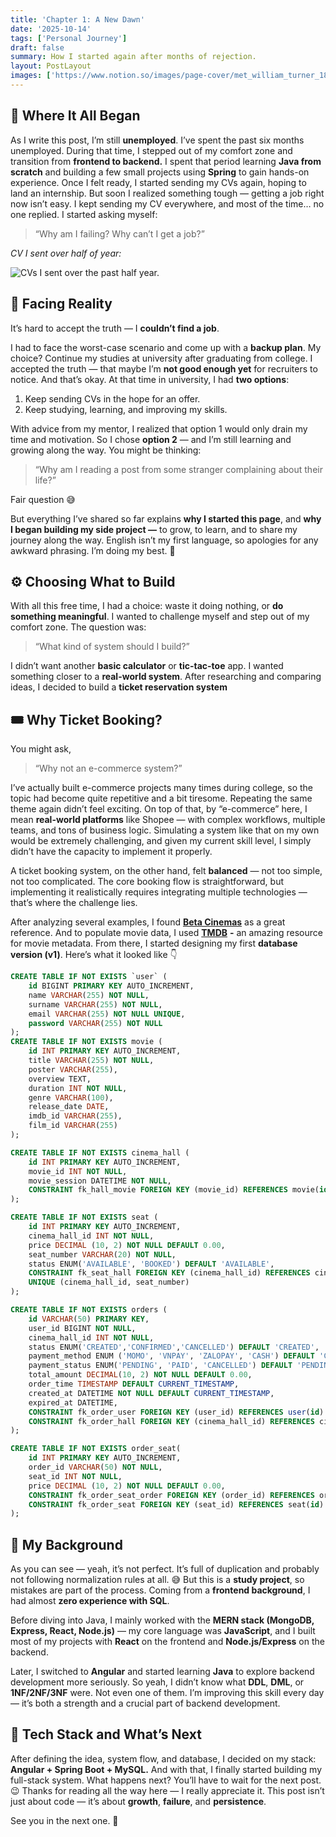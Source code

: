 ```yaml
---
title: 'Chapter 1: A New Dawn'
date: '2025-10-14'
tags: ['Personal Journey']
draft: false
summary: How I started again after months of rejection.
layout: PostLayout
images: ['https://www.notion.so/images/page-cover/met_william_turner_1835.jpg']
---
```



## 💭 Where It All Began


As I write this post, I’m still **unemployed**. I’ve spent the past six months unemployed. During that time, I stepped out of my comfort zone and transition from **frontend to backend.** I spent that period learning **Java from scratch** and building a few small projects using **Spring** to gain hands-on experience. Once I felt ready, I started sending my CVs again, hoping to land an internship. 
But soon I realized something tough — getting a job right now isn’t easy. I kept sending my CV everywhere, and most of the time… no one replied. I started asking myself:

> “Why am I failing? Why can’t I get a job?”

_CV I sent over half of year:_


![CVs I sent over the past half year.](https://prod-files-secure.s3.us-west-2.amazonaws.com/efeae8fb-3b44-437e-a57e-be87cac69182/b9c350dd-1fc9-4db6-9810-278939935fe9/Screenshot_from_2025-10-15_01-40-34.png?X-Amz-Algorithm=AWS4-HMAC-SHA256&X-Amz-Content-Sha256=UNSIGNED-PAYLOAD&X-Amz-Credential=ASIAZI2LB466SWIHMHJ2%2F20251021%2Fus-west-2%2Fs3%2Faws4_request&X-Amz-Date=20251021T061831Z&X-Amz-Expires=3600&X-Amz-Security-Token=IQoJb3JpZ2luX2VjEFYaCXVzLXdlc3QtMiJGMEQCIEQKn7oZdTOg4wEAFsr3YH5WbcgJMkFtl4APWlOrr0SFAiAq8Ucec9nILX5x7GYWfhKtv1vOxdflWwlxGePG61bvmiqIBAj%2F%2F%2F%2F%2F%2F%2F%2F%2F%2F%2F8BEAAaDDYzNzQyMzE4MzgwNSIMiqXP6XVQ9xZ4C6p3KtwDDCqVIB0esayklhaFx9nCbtaAgRQ4vJv3VSGhO%2B6IksQrl0DnpgmIX9D3mSpp%2BTHkLVHJc9keLSH%2BJ77ZshC%2F2H0VbciAsDCSuLhz5hWifQiNke7SP6GLAqHsLLO3sXTayugfpxiIZliC5D6gCZk9IO1nE%2BPquCndrVTN4j0HwJX2BhpQqqqGIfYnYtbpjGJVmHETMgqUJ%2BXMo7fD6YfSzeSHmnd8J9Gd4z3NnsUwLOiA%2B%2BRx70gb9nfGHbYL%2Bt%2FO7vR2gRSXz%2FEnxlxUYDovr9pfxIAXHWQnMc6CcSI609BpPnXZGC4Ax%2FMPdFR6%2B4MCRwlPqmt%2FRqixsgdupUTZgVCNVsjhPcR5QqJfjAofsP9%2BwBQ%2BMXhcz5Ernzd0XXW0el%2B8Vi8Am0OY8rUg83dH4xrK8X57KIZVYfBFZNjxQD3prRg6YvE1W0dcsvir5oepWm6kSujE8PhG0oeBZM%2FXzmbXkVBIQihJNwL2ZYJg0jEudcFt4okboQv2egJKSWjYAIKmOP2VsAoVfNVUR4VRiYhkTU8fyjvwR1ZEMnqUxR21vH9kma2GqFDehpFMiKOTQSEkZk4RPlyTcuO2ypIIOZ6%2B4AVu0RasVb8qQ0zPr2KoNaHz0HT1QH0Axxow8cTcxwY6pgFFh%2B81x7HRJzOjtPJ6no91nW6K0fws2d9%2FgYYfW629W9ER1paw6efsR5enqhqOMUNYqEIK8p2fZr7g%2BadiVVo%2BVLlwZseOR%2FtIDhuEHVh88A9teXCjRYA1RcqAaM4d92XhJ40z0vGNFhSe3Ea2vOogniNu2vuwl91%2F03MPJCMfSDb%2FZ7O57Hd6Z3bZ5Zha563jJMMY%2BdDn%2FUkLEOzgPzyVe8eCxGIj&X-Amz-Signature=cd449cbe4aad77fe9441ea62d25366d7652331da79df0bc1dc04e3b5e89147fc&X-Amz-SignedHeaders=host&x-amz-checksum-mode=ENABLED&x-id=GetObject)


## 🥀 Facing Reality


It’s hard to accept the truth — I **couldn’t find a job**.


I had to face the worst-case scenario and come up with a **backup plan**. My choice? Continue my studies at university after graduating from college. I accepted the truth — that maybe I’m **not good enough yet** for recruiters to notice. And that’s okay. At that time in university, I had **two options**:

1. Keep sending CVs in the hope for an offer.
2. Keep studying, learning, and improving my skills.

With advice from my mentor, I realized that option 1 would only drain my time and motivation. So I chose **option 2** — and I’m still learning and growing along the way. You might be thinking:

> “Why am I reading a post from some stranger complaining about their life?”

Fair question 😅


But everything I’ve shared so far explains **why I started this page**, and **why I began building my side project —** to grow, to learn, and to share my journey along the way. English isn’t my first language, so apologies for any awkward phrasing. I’m doing my best. 🙏


## ⚙️ Choosing What to Build


With all this free time, I had a choice: waste it doing nothing, or **do something meaningful**. I wanted to challenge myself and step out of my comfort zone. The question was:

> “What kind of system should I build?”

I didn’t want another **basic calculator** or **tic-tac-toe** app. I wanted something closer to a **real-world system**. After researching and comparing ideas, I decided to build a **ticket reservation system**


## 🎟️ Why Ticket Booking?


You might ask,

> “Why not an e-commerce system?”

I’ve actually built e-commerce projects many times during college, so the topic had become quite repetitive and a bit tiresome. Repeating the same theme again didn’t feel exciting. On top of that, by “e-commerce” here, I mean **real-world platforms** like Shopee — with complex workflows, multiple teams, and tons of business logic. Simulating a system like that on my own would be extremely challenging, and given my current skill level, I simply didn’t have the capacity to implement it properly.

A ticket booking system, on the other hand, felt **balanced** — not too simple, not too complicated. The core booking flow is straightforward, but implementing it realistically requires integrating multiple technologies — that’s where the challenge lies.



After analyzing several examples, I found [**Beta Cinemas**](https://betacinemas.vn/home.htm) as a great reference. And to populate movie data, I used [**TMDB**](https://www.themoviedb.org/) **-** an amazing resource for movie metadata. From there, I started designing my first **database version (v1)**. Here’s what it looked like 👇


```sql
CREATE TABLE IF NOT EXISTS `user` (
	id BIGINT PRIMARY KEY AUTO_INCREMENT,
	name VARCHAR(255) NOT NULL,
	surname VARCHAR(255) NOT NULL,
	email VARCHAR(255) NOT NULL UNIQUE,
	password VARCHAR(255) NOT NULL
);
CREATE TABLE IF NOT EXISTS movie (
	id INT PRIMARY KEY AUTO_INCREMENT,
	title VARCHAR(255) NOT NULL,
	poster VARCHAR(255),
	overview TEXT,
	duration INT NOT NULL,
	genre VARCHAR(100),
	release_date DATE,
	imdb_id VARCHAR(255),
	film_id VARCHAR(255)
);

CREATE TABLE IF NOT EXISTS cinema_hall (
	id INT PRIMARY KEY AUTO_INCREMENT,
	movie_id INT NOT NULL,
	movie_session DATETIME NOT NULL,
	CONSTRAINT fk_hall_movie FOREIGN KEY (movie_id) REFERENCES movie(id) ON DELETE CASCADE
);

CREATE TABLE IF NOT EXISTS seat (
    id INT PRIMARY KEY AUTO_INCREMENT,
    cinema_hall_id INT NOT NULL,
    price DECIMAL (10, 2) NOT NULL DEFAULT 0.00,
    seat_number VARCHAR(20) NOT NULL,
    status ENUM('AVAILABLE', 'BOOKED') DEFAULT 'AVAILABLE',
    CONSTRAINT fk_seat_hall FOREIGN KEY (cinema_hall_id) REFERENCES cinema_hall(id) ON DELETE CASCADE,
    UNIQUE (cinema_hall_id, seat_number)
);

CREATE TABLE IF NOT EXISTS orders (
	id VARCHAR(50) PRIMARY KEY,
	user_id BIGINT NOT NULL,
	cinema_hall_id INT NOT NULL,
	status ENUM('CREATED','CONFIRMED','CANCELLED') DEFAULT 'CREATED', 
	payment_method ENUM ('MOMO', 'VNPAY', 'ZALOPAY', 'CASH') DEFAULT 'CASH',
	payment_status ENUM('PENDING', 'PAID', 'CANCELLED') DEFAULT 'PENDING',
	total_amount DECIMAL(10, 2) NOT NULL DEFAULT 0.00,
	order_time TIMESTAMP DEFAULT CURRENT_TIMESTAMP,
	created_at DATETIME NOT NULL DEFAULT CURRENT_TIMESTAMP,
	expired_at DATETIME,
	CONSTRAINT fk_order_user FOREIGN KEY (user_id) REFERENCES user(id) ON DELETE CASCADE,
	CONSTRAINT fk_order_hall FOREIGN KEY (cinema_hall_id) REFERENCES cinema_hall(id) ON DELETE CASCADE
);

CREATE TABLE IF NOT EXISTS order_seat(
	id INT PRIMARY KEY AUTO_INCREMENT,
	order_id VARCHAR(50) NOT NULL,
	seat_id INT NOT NULL,
	price DECIMAL (10, 2) NOT NULL DEFAULT 0.00,
	CONSTRAINT fk_order_seat_order FOREIGN KEY (order_id) REFERENCES orders(id) ON DELETE CASCADE,
	CONSTRAINT fk_order_seat FOREIGN KEY (seat_id) REFERENCES seat(id) ON DELETE CASCADE	
);
```


## 🧩 My Background


As you can see — yeah, it’s not perfect. It’s full of duplication and probably not following normalization rules at all. 😅 But this is a **study project**, so mistakes are part of the process. Coming from a **frontend background**, I had almost **zero experience with SQL**.


Before diving into Java, I mainly worked with the **MERN stack (MongoDB, Express, React, Node.js)** — my core language was **JavaScript**, and I built most of my projects with **React** on the frontend and **Node.js/Express** on the backend.


Later, I switched to **Angular** and started learning **Java** to explore backend development more seriously. So yeah, I didn’t know what **DDL**, **DML**, or **1NF/2NF/3NF** were. Not even one of them. I’m improving this skill every day — it’s both a strength and a crucial part of backend development.


## 🔧 Tech Stack and What’s Next


After defining the idea, system flow, and database, I decided on my stack: **Angular + Spring Boot + MySQL.** And with that, I finally started building my full-stack system. What happens next? You’ll have to wait for the next post. 😉 Thanks for reading all the way here — I really appreciate it. This post isn’t just about code — it’s about **growth**, **failure**, and **persistence**.


See you in the next one. 👋

